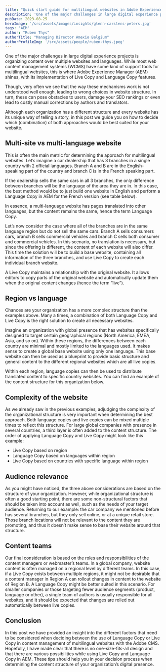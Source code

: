 ```yaml
---
title: "Quick start guide for multilingual websites in Adobe Experience Manager"
description: 'One of the major challenges in large digital experience projects is organizing content over multiple websites and languages. This is where Adobe Experience Manager (AEM) shines.'
pubDate: 2023-08-25
heroImage: '/src/assets/images/insights/glenn-carstens-peters.jpg'
tags: 'AEM'
author: "Ruben Thys"
authorTitle: "Managing Director Amexio Belgium"
authorProfileImg: '/src/assets/people/ruben-thys.jpeg'
---
```


<LayoutSection backgroundColor="dark">
    <p>One of the major challenges in large digital experience projects is organizing content over multiple websites and languages. While most web content management systems (WCMS) have some kind of support tools for multilingual websites, this is where Adobe Experience Manager (AEM) shines, with its implementation of Live Copy and Language Copy features.</p>
    <p>Though, very often we see that the way these mechanisms work is not understood well enough, leading to wrong choices in website structure. In turn, these can pose obstacles to users, damage your SEO rankings or even lead to costly manual corrections by authors and translators.</p>
    <p>Although each organization has a different structure and every website has its unique way of telling a story, in this post we guide you on how to decide which (combination) of both approaches would be best suited for your website.</p>
</LayoutSection>

<LayoutSection>
    <h2>Multi-site vs multi-language website</h2>
    <p>This is often the main metric for determining the approach for multilingual websites. Let’s imagine a car dealership that has 3 branches in a single country with 2 official languages. Branch A and B are in the English-speaking part of the country and branch C is in the French speaking part.</p>
    <p>If the dealership sells the same cars in all 3 branches, the only difference between branches will be the language of the area they are in. In this case, the best method would be to just build one website in English and perform a Language Copy in AEM for the French version (see table below).</p>
    <ContentImage loading="lazy" class='mx-auto shadow-xl shadow-primary/20 rounded-xl overflow-hidden'
        src='/src/assets/images/insights/quick-start-guide-for-multilingual-websites-in-adobe-experience-manager/quick-start-guide-for-multilingual-websites-in-adobe-experience-manager-1---multisite-vs-multilanguage.png' 
        alt='Quick start guide for multilingual websites in AEM: multi-site vs multi-language'
        width="512"
        height="476"
    />
    <p>In essence, a multi-language website has pages translated into other languages, but the content remains the same, hence the term Language Copy.</p>
    <p>Let&#8217;s now consider the case where all of the branches are in the same language region but do not sell the same cars. Branch A sells consumers cars, branch B sells commercial vehicles and branch C sells both consumer and commercial vehicles. In this scenario, no translation is necessary, but since the offering is different, the content of each website will also differ. This time the solution will be to build a base website, containing all information of the three branches, and use Live Copy to create each individual branch website.</p>
    <ContentImage loading="lazy" class='mx-auto shadow-xl shadow-primary/20 rounded-xl overflow-hidden'
        src='/src/assets/images/insights/quick-start-guide-for-multilingual-websites-in-adobe-experience-manager/quick-start-guide-for-multilingual-websites-in-adobe-experience-manager---2---multilingual-websites-aem.png' 
        alt='Multilingual websites in AEM'
        width="512"
        height="476"
    />
    <p>A Live Copy maintains a relationship with the original website. It allows editors to copy parts of the original website and automatically update them when the original content changes (hence the term “live”).</p>
    <h2>Region vs language</h2>
    <p>Chances are your organization has a more complex structure than the examples above. Many a times, a combination of both Language Copy and Live Copy is the right solution to create all necessary websites.</p>
    <p>Imagine an organization with global presence that has websites specifically designed to target certain geographical regions (North America, EMEA, Asia, and so on). Within these regions, the differences between each country are minimal and mostly limited to the languages used. It makes sense to create a global base website using only one language. This base website can then be used as a blueprint to provide basic structure and general content to the different regional websites which are all live copies.</p>
    <p>Within each region, language copies can then be used to distribute translated content to specific country websites. You can find an example of the content structure for this organization below.</p>
    <ContentImage loading="lazy" class='mx-auto shadow-xl shadow-primary/20 rounded-xl overflow-hidden'
        src='/src/assets/images/insights/quick-start-guide-for-multilingual-websites-in-adobe-experience-manager/quick-start-guide-for-multilingual-websites-in-adobe-experience-manager---3---aem-combinationb-language-copy-live-copy.png' 
        alt='Quick start guide for multilingual websites in AEM: language copy and live copy'
        width="512"
        height="476"
    />
    <h2>Complexity of the website</h2>
    <p>As we already saw in the previous examples, adjudging the complexity of the organizational structure is very important when determining the best approach. Both language copies and live copies can be mixed multiple times to reflect this structure. For large global companies with presence in several countries, a third layer is often added to the content structure. The order of applying Language Copy and Live Copy might look like this example:</p>
    <ul>
        <li>Live Copy based on region</li>
        <li>Language Copy based on languages within region</li>
        <li>Live Copy based on countries with specific language within region</li>
    </ul>
    <h2>Audience relevance</h2>
    <p>As you might have noticed, the three above considerations are based on the structure of your organization. However, while organizational structure is often a good starting point, there are some non-structural factors that should be taken into account as well, such as the needs of your target audience. Returning to our example: the car company we mentioned before has several branches, but they only sell online, or at a unique retail store. Those branch locations will not be relevant to the content they are promoting, and thus it doesn&#8217;t make sense to base their website around that structure.</p>
    <h2>Content teams</h2>
    <p>Our final consideration is based on the roles and responsibilities of the content managers or webmaster’s teams. In a global company, website content is often managed on a regional level by different teams. In this case, if a Live Copy exists between multiple regions, it might not be desirable that a content manager in Region A can rollout changes in content to the website of Region B. A Language Copy might be better suited in this scenario. For smaller companies or those targeting fewer audience segments (product, language or other), a single team of authors is usually responsible for all websites, and it should be expected that changes are rolled out automatically between live copies.</p>
 </LayoutSection>

<LayoutSection backgroundColor="dark">
    <h2>Conclusion</h2>
    <p>In this post we have provided an insight into the different factors that need to be considered when deciding between the use of Language Copy or Live Copy in content management of multilingual websites with the Adobe CMS. Hopefully, I have made clear that there is no one-size-fits-all design and that there are various possibilities while using Live Copy and Language Copy in AEM. These tips should help you in your decision process when determining the content structure of your organization’s digital presence.</p>
</LayoutSection>